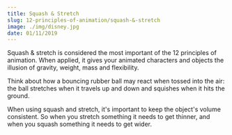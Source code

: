 ```yaml
---
title: Squash & Stretch
slug: 12-principles-of-animation/squash-&-stretch
image: ./img/disney.jpg
date: 01/11/2019
---
```


Squash & stretch is considered the most important of the 12 principles of animation. When applied, it gives your animated characters and objects the illusion of gravity, weight, mass and flexibility.

Think about how a bouncing rubber ball may react when tossed into the air: the ball stretches when it travels up and down and squishes when it hits the ground.

When using squash and stretch, it's important to keep the object's volume consistent. So when you stretch something it needs to get thinner, and when you squash something it needs to get wider.